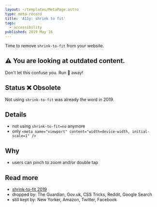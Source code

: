 ```yaml
---
layout: ~/templates/MetaPage.astro
type: meta-record
title: 'A11y: shrink to fit'
tags:
  - accessibility
published: 2019 May 16
---
```


<Abstract>

Time to remove `shrink-to-fit` from your website.

</Abstract>

<Note type="old">

## :warning: You are looking at outdated content.

Don't let this confuse you. Run :running: away!

</Note>

## Status :x: Obsolete

Not using `shrink-to-fit` was already the word in 2019.

## Details

- not using `shrink-to-fit=no` anymore
- only `<meta name="viewport" content="width=device-width, initial-scale=1" />`

## Why

- users can pinch to zoom and/or double tap

## Read more

- [shrink-to-fit 2019](https://www.scottohara.me/blog/2018/12/11/shrink-to-fit.html)
- dropped by: The Guardian, Gov.uk, CSS Tricks, Reddit, Google Search
- still kept by: New Yorker, Amazon, Twitter, Facebook
